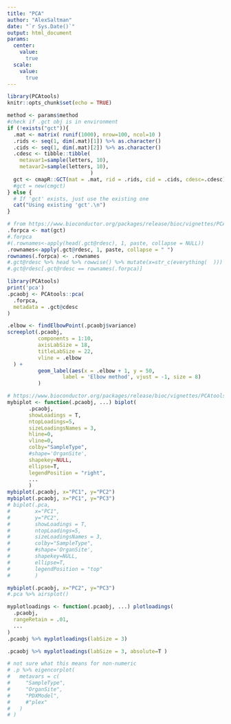 ```yaml
---
title: "PCA"
author: "AlexSaltman"
date: "`r Sys.Date()`"
output: html_document
params:
  center:
    value:
      true
  scale:
    value:
      true
---
```


```r
library(PCAtools)
knitr::opts_chunk$set(echo = TRUE)
```



```r
method <- params$method
#check if .gct obj is in environment
if (!exists("gct")){
  .mat <- matrix( runif(1000), nrow=100, ncol=10 )
  .rids <- seq(1, dim(.mat)[1]) %>% as.character()
  .cids <- seq(1, dim(.mat)[2]) %>% as.character()
  .cdesc <- tibble::tibble(
    metavar1=sample(letters, 10),
    metavar2=sample(letters, 10),
                           )
  gct <- cmapR::GCT(mat = .mat, rid = .rids, cid = .cids, cdesc=.cdesc)
  #gct = new(cmgct)
} else {
  # If 'gct' exists, just use the existing one
  cat("Using existing 'gct'.\n")
}
```


```r
# from https://www.bioconductor.org/packages/release/bioc/vignettes/PCAtools/inst/doc/PCAtools.html#conduct-principal-component-analysis-pca
.forpca <- mat(gct)
#.forpca
#(.rownames<-apply(head(.gct@rdesc), 1, paste, collapse = NULL))
.rownames<-apply(.gct@rdesc, 1, paste, collapse = " ")
rownames(.forpca) <- .rownames
#.gct@rdesc %>% head %>% rowwise() %>% mutate(x=str_c(everything(  )))
#.gct@rdesc[.gct@rdesc == rownames(.forpca)]

library(PCAtools)
print('pca')
.pcaobj <- PCAtools::pca(
  .forpca,
  metadata = .gct@cdesc
)
```

```r

.elbow <- findElbowPoint(.pcaobj$variance)
screeplot(.pcaobj,
          components = 1:10,
          axisLabSize = 18,
          titleLabSize = 22,
          vline = .elbow
  ) +
          geom_label(aes(x = .elbow + 1, y = 50,
                  label = 'Elbow method', vjust = -1, size = 8)
          )

```

```r
# https://www.bioconductor.org/packages/release/bioc/vignettes/PCAtools/inst/doc/PCAtools.html#conduct-principal-component-analysis-pca
mybiplot <- function(.pcaobj, ...) biplot(
       .pcaobj,
       showLoadings = T,
       ntopLoadings=5,
       sizeLoadingsNames = 3,
       hline=0, 
       vline=0,
       colby="SampleType",
       #shape='OrganSite',
       shapekey=NULL,
       ellipse=T,
       legendPosition = "right",
       ...
       )
mybiplot(.pcaobj, x="PC1", y="PC2")
mybiplot(.pcaobj, x="PC1", y="PC3")
# biplot(.pca,
#        x="PC1",
#        y="PC2",
#        showLoadings = T,
#        ntopLoadings=5,
#        sizeLoadingsNames = 3,
#        colby="SampleType",
#        #shape='OrganSite',
#        shapekey=NULL,
#        ellipse=T,
#        legendPosition = "top"
#        )

```

```r

mybiplot(.pcaobj, x="PC2", y="PC3")
#.pca %>% airsplot()
```
```r
myplotloadings <- function(.pcaobj, ...) plotloadings(
  .pcaobj,
  rangeRetain = .01,
  ...
)
.pcaobj %>% myplotloadings(labSize = 3)

```
```r

.pcaobj %>% myplotloadings(labSize = 3, absolute=T )
```


```r
# not sure what this means for non-numeric
# .p %>% eigencorplot(
#   metavars = c(
#     "SampleType",
#     "OrganSite",
#     "PDXModel",
#     #"plex"
#   )
# )
```
